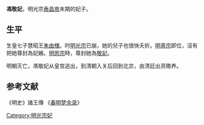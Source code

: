 '''馮敬妃'''，明光宗[[泰昌帝|泰昌帝]]末期的妃子。

==生平==
生皇七子慧昭王[[朱由橏|朱由橏]]。时[[明光宗|明光宗]]已崩，她的兒子也很快夭折。[[明熹宗|明熹宗]]即位，沒有把她尊封為妃嬪。[[明思宗|明思宗]]時，尊封她為[[敬妃|敬妃]]。

明朝灭亡，馮敬妃从皇宫逃出，到清朝入关后回到北京，由清廷出资赡养。

==参考文献==
{{refbegin}}
《明史》諸王傳
《[[春明梦余录|春明梦余录]]》
{{refend}}

{{明光宗皇室}}

[[Category:明光宗妃|Category:明光宗妃]]